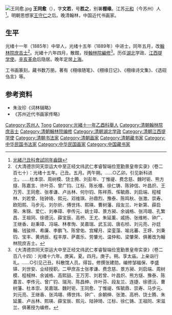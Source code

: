 [[File:王同愈.jpg|thumb]]
'''王同愈'''（{{bd|1855年||1941年|catIdx=Wang王}}），字'''文若'''，号'''胜之'''，别署'''棚缘'''。江苏[[元和县|元和]]（今苏州）人<ref>[http://books.google.com/books?id=s38sAAAAYAAJ&pg=RA21-PA10 光緒己丑科會試同年齒錄]</ref>。明朝思想家[[王守仁|王守仁]]之后。晚清翰林，中国近代书画家。

== 生平 ==
光绪十一年（1885年）中举人，光绪十五年（1889年）中进士，同年五月，改[[翰林院|翰林院]][[庶吉士|庶吉士]]<ref>《大清德宗同天崇运大中至正经文纬武仁孝睿智端俭宽勤景皇帝实录》（卷二百七十）：光绪十五年。己丑。五月。丙午朔。……○乙卯。引见新科进士。……杜本崇、周树模、饶士腾、刘彭年、丁惟禔、费念慈、魏时钜、熊方燧、陈嘉言、许叶芬、曾广钧、江标、陈长橿、徐仁铸、陈钟信、叶昌炽、王万芳、王同愈、张孝谦、卢丛林、何尔钧、陈祥燕、恽毓鼎、刘启端、程棫林、刘若曾、陆钟琦、熙元、邓维琪、孙鼎烈、豫泰、陈鸣秋、张澂、崇寿、欧阳熙、马步元、刘尔炘、傅世炜、熙瑛、曹树藩、段友兰、叶新第、薛启荣、朱锦、爱仁、刘奉璋、李传元、姚士璋、景方昶、余诚格、张鸿翊、孔繁昌、王祖同、徐德沅、薛宝辰、高枬、王尤、朱延薰、戚扬、张维彬、钟广、王继香、赵秉璋、冯端、林孝恂、吴嘉瑞、武玉润、唐右桢、刘元亮、孙廷翰、钱骏祥、希廉、李鹏飞、陈曾佑、宫耀月、梁銮藻、喻兆蕃、王垿、刘秉钧、宝丰、黄炳辰、程丰厚、萨嘉乐、劳肇光、温仲和、梁肇荣、俱著改为翰林院庶吉士。</ref>。光緒十六年四月，散館，授[[翰林院|翰林院]][[編修|編修]]<ref>《大清德宗同天崇运大中至正经文纬武仁孝睿智端俭宽勤景皇帝实录》（卷二百八十四）：光绪十六年。庚寅。夏。四月。庚子。朔。享太庙。上亲诣行礼。……○引见己丑。科散馆人员。得旨。修撰张建勋。编修邹福保、李盛铎、刘世安、业经授职。二甲庶吉士张孝谦、费念慈、景方昶、刘启端、周树模、程棫林、余诚格、高熙喆、王万芳、刘若曾、叶昌炽、熊方燧、豫泰、陈嘉言、李传元、曾广钧、瑞洵、陈昌绅、许叶芬、段友兰、连捷、徐德沅、曹树藩、杜本崇、吴嘉瑞、魏时钜、王同愈、丁惟禔、恽毓鼎、崇寿、马步元、刘元亮、王继香、张鸿翊、傅世炜、钟广、余朝绅、张澂、高枬、饶士腾、朱延薰、卢丛林、熙瑛、薛宝辰、熙元、陆钟琦、江标、徐仁铸、王祖同、宋滋兰、俱著授为编修。</ref>。历任[[湖北|湖北]]学政、[[江西|江西]][[提学使|提学使]]。[[辛亥革命|辛亥革命]]后隐居。晚年定居[[上海|上海]]。

工书画篆刻，藏书数万册。著有《栩缘随笔》、《栩缘日记》、《栩缘诗文集》、《选砚刍言》等。

==参考资料==
{{reflist}}
*朱汝珍《词林辑略》
*《苏州近代书画家传略》

{{光緒十五年己丑科殿試金榜}}
{{清朝欽命憲政編查館職官}}

{{normdaten}}

{{DEFAULTSORT:Wang tongyu}}
[[Category:苏州人|Category:苏州人]]
[[Category:王姓|Tong]]
[[Category:光緒十一年乙酉科舉人|Category:光緒十一年乙酉科舉人]]
[[Category:清朝翰林院庶吉士|Category:清朝翰林院庶吉士]]
[[Category:清朝翰林院编修|Category:清朝翰林院编修]]
[[Category:清朝湖北学政|Category:清朝湖北学政]]
[[Category:清朝江西提学使|Category:清朝江西提学使]]
[[Category:清朝书法家|Category:清朝书法家]]
[[Category:清朝画家|Category:清朝画家]]
[[Category:清朝藏书家|Category:清朝藏书家]]
[[Category:中华民国书法家|Category:中华民国书法家]]
[[Category:中华民国画家|Category:中华民国画家]]
[[Category:中国藏书家|Category:中国藏书家]]